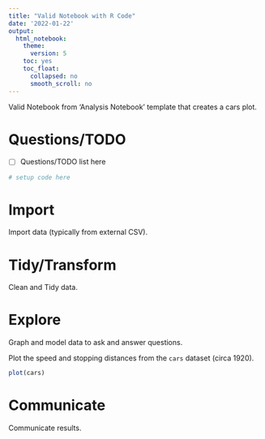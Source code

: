```yaml
---
title: "Valid Notebook with R Code"
date: '2022-01-22'
output:
  html_notebook:
    theme:
      version: 5
    toc: yes
    toc_float:
      collapsed: no
      smooth_scroll: no
---
```


Valid Notebook from 'Analysis Notebook' template that creates a cars plot.

# Questions/TODO

- [ ] Questions/TODO list here

```r
# setup code here
```

# Import

Import data (typically from external CSV).

# Tidy/Transform

Clean and Tidy data.

# Explore

Graph and model data to ask and answer questions.

Plot the speed and stopping distances from the `cars` dataset (circa 1920).

```r
plot(cars)
```


# Communicate

Communicate results.
